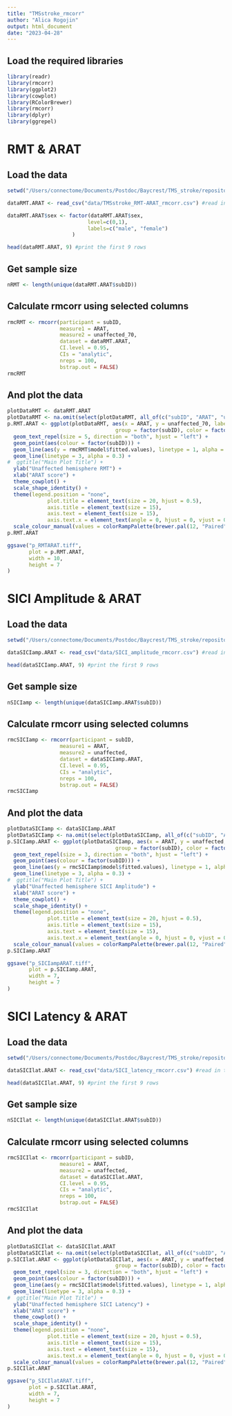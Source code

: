 ```yaml
---
title: "TMSstroke_rmcorr"
author: "Alica Rogojin"
output: html_document
date: "2023-04-28"
---
```


## Load the required libraries
```r
library(readr)
library(rmcorr) 
library(ggplot2) 
library(cowplot) 
library(RColorBrewer) 
library(rmcorr)
library(dplyr)
library(ggrepel)
```

# RMT & ARAT 

## Load the data
```r
setwd("/Users/connectome/Documents/Postdoc/Baycrest/TMS_stroke/repositories")

dataRMT.ARAT <- read_csv("data/TMSstroke_RMT-ARAT_rmcorr.csv") #read in the raw data files

dataRMT.ARAT$sex <- factor(dataRMT.ARAT$sex,
                          level=c(0,1),
                          labels=c("male", "female")
                     ) 

head(dataRMT.ARAT, 9) #print the first 9 rows
```

## Get sample size
```r
nRMT <- length(unique(dataRMT.ARAT$subID))
```

## Calculate rmcorr using selected columns
```r
rmcRMT <- rmcorr(participant = subID,
                 measure1 = ARAT,
                 measure2 = unaffected_70,
                 dataset = dataRMT.ARAT,
                 CI.level = 0.95,
                 CIs = "analytic",
                 nreps = 100,
                 bstrap.out = FALSE)
rmcRMT
```

## And plot the data
```r
plotDataRMT <- dataRMT.ARAT
plotDataRMT <- na.omit(select(plotDataRMT, all_of(c("subID", "ARAT", "unaffected_70", "timepoint")))) 
p.RMT.ARAT <- ggplot(plotDataRMT, aes(x = ARAT, y = unaffected_70, label = timepoint, 
                                   group = factor(subID), color = factor(subID))) +
  geom_text_repel(size = 5, direction = "both", hjust = "left") +
  geom_point(aes(colour = factor(subID))) +
  geom_line(aes(y = rmcRMT$model$fitted.values), linetype = 1, alpha = 0.6) +
  geom_line(linetype = 3, alpha = 0.3) +
#  ggtitle("Main Plot Title") +
  ylab("Unaffected hemisphere RMT") +
  xlab("ARAT score") +
  theme_cowplot() +
  scale_shape_identity() +
  theme(legend.position = "none",
             plot.title = element_text(size = 20, hjust = 0.5),
             axis.title = element_text(size = 15),
             axis.text = element_text(size = 15),
             axis.text.x = element_text(angle = 0, hjust = 0, vjust = 0)) +
  scale_colour_manual(values = colorRampPalette(brewer.pal(12, "Paired"))(nRMT))
p.RMT.ARAT

ggsave("p_RMTARAT.tiff", 
       plot = p.RMT.ARAT,
       width = 10,
       height = 7
)
```

# SICI Amplitude & ARAT 

## Load the data
```r
setwd("/Users/connectome/Documents/Postdoc/Baycrest/TMS_stroke/repositories")

dataSICIamp.ARAT <- read_csv("data/SICI_amplitude_rmcorr.csv") #read in the raw data files

head(dataSICIamp.ARAT, 9) #print the first 9 rows
```

## Get sample size
```r
nSICIamp <- length(unique(dataSICIamp.ARAT$subID))
```

## Calculate rmcorr using selected columns
```r
rmcSICIamp <- rmcorr(participant = subID,
                 measure1 = ARAT,
                 measure2 = unaffected,
                 dataset = dataSICIamp.ARAT,
                 CI.level = 0.95,
                 CIs = "analytic",
                 nreps = 100,
                 bstrap.out = FALSE)
rmcSICIamp
```

## And plot the data
```r
plotDataSICIamp <- dataSICIamp.ARAT
plotDataSICIamp <- na.omit(select(plotDataSICIamp, all_of(c("subID", "ARAT", "unaffected", "timepoint")))) 
p.SICIamp.ARAT <- ggplot(plotDataSICIamp, aes(x = ARAT, y = unaffected, label = timepoint, 
                                   group = factor(subID), color = factor(subID))) +
  geom_text_repel(size = 3, direction = "both", hjust = "left") +
  geom_point(aes(colour = factor(subID))) +
  geom_line(aes(y = rmcSICIamp$model$fitted.values), linetype = 1, alpha = 0.6) +
  geom_line(linetype = 3, alpha = 0.3) +
#  ggtitle("Main Plot Title") +
  ylab("Unaffected hemisphere SICI Amplitude") +
  xlab("ARAT score") +
  theme_cowplot() +
  scale_shape_identity() +
  theme(legend.position = "none",
             plot.title = element_text(size = 20, hjust = 0.5),
             axis.title = element_text(size = 15),
             axis.text = element_text(size = 15),
             axis.text.x = element_text(angle = 0, hjust = 0, vjust = 0)) +
  scale_colour_manual(values = colorRampPalette(brewer.pal(12, "Paired"))(nSICIamp))
p.SICIamp.ARAT

ggsave("p_SICIampARAT.tiff", 
       plot = p.SICIamp.ARAT,
       width = 7,
       height = 7
)
```

# SICI Latency & ARAT 

## Load the data
```r
setwd("/Users/connectome/Documents/Postdoc/Baycrest/TMS_stroke/repositories")

dataSICIlat.ARAT <- read_csv("data/SICI_latency_rmcorr.csv") #read in the raw data files

head(dataSICIlat.ARAT, 9) #print the first 9 rows
```

## Get sample size
```r
nSICIlat <- length(unique(dataSICIlat.ARAT$subID))
```

## Calculate rmcorr using selected columns
```r
rmcSICIlat <- rmcorr(participant = subID,
                 measure1 = ARAT,
                 measure2 = unaffected,
                 dataset = dataSICIlat.ARAT,
                 CI.level = 0.95,
                 CIs = "analytic",
                 nreps = 100,
                 bstrap.out = FALSE)
rmcSICIlat
```

## And plot the data
```r
plotDataSICIlat <- dataSICIlat.ARAT
plotDataSICIlat <- na.omit(select(plotDataSICIlat, all_of(c("subID", "ARAT", "unaffected", "timepoint")))) 
p.SICIlat.ARAT <- ggplot(plotDataSICIlat, aes(x = ARAT, y = unaffected, label = timepoint, 
                                   group = factor(subID), color = factor(subID))) +
  geom_text_repel(size = 3, direction = "both", hjust = "left") +
  geom_point(aes(colour = factor(subID))) +
  geom_line(aes(y = rmcSICIlat$model$fitted.values), linetype = 1, alpha = 0.6) +
  geom_line(linetype = 3, alpha = 0.3) +
#  ggtitle("Main Plot Title") +
  ylab("Unaffected hemisphere SICI Latency") +
  xlab("ARAT score") +
  theme_cowplot() +
  scale_shape_identity() +
  theme(legend.position = "none",
             plot.title = element_text(size = 20, hjust = 0.5),
             axis.title = element_text(size = 15),
             axis.text = element_text(size = 15),
             axis.text.x = element_text(angle = 0, hjust = 0, vjust = 0)) +
  scale_colour_manual(values = colorRampPalette(brewer.pal(12, "Paired"))(nSICIlat))
p.SICIlat.ARAT

ggsave("p_SICIlatARAT.tiff", 
       plot = p.SICIlat.ARAT,
       width = 7,
       height = 7
)
```

